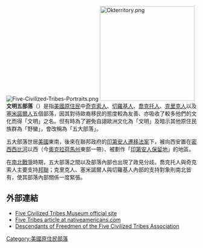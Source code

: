 {{unreferenced|time=2019-02-16T12:03:59+00:00}}
{{NoteTA
|1 = zh-cn:奇克索; zh-tw:契卡索;
}}
[[Image:Five-Civilized-Tribes-Portraits.png|right]]
[[File:Okterritory.png|250px]]
'''文明五部落'''（{{lang-en|Five Civilized Tribes}}）是指[[美國原住民|美國原住民]]中[[奇克索人|奇克索人]]、[[切羅基人|切羅基人]]、[[喬克托人|喬克托人]]、[[克里克人_(印地安)|克里克人]]以及[[塞米諾爾人|塞米諾爾人]]五個部落，因其對待歐裔移民的態度較為友善、亦吸收了較多他們的文化而得「文明」之名。但有時為了避免自詡歐洲文化為「文明」及暗示其他原住民族群為「野蠻」，會改稱為「五大部落」。

五大部落世居[[美國|美國]]東南，後來在聯邦政府的[[印第安人遷移法案|印第安人遷移法案]]下，被向西安置在[[密西西比河|密西西比河]]以西（今[[奧克拉荷馬州|奧克拉荷馬州]]東部一帶）、被劃作「[[印第安人保留地|印第安人保留地]]」的地區。

在[[南北戰爭|南北戰爭]]時期，五大部落之間以及部落內部也出現了政見分歧。喬克托人與奇克索人主要支持[[美利堅聯盟國|邦聯]]；克里克人、塞米諾爾人與切羅基人內部的支持對象則南北皆有，使其部落內部關係一度緊張。

==外部連結==
* [http://www.fivetribes.org/ Five Civilized Tribes Museum official site] {{Wayback|url=http://www.fivetribes.org/ |date=20070112154547 }}
* [http://www.nativeamericans.com/FiveCivilizedTribes.htm Five Tribes article at nativeamericans.com] {{Wayback|url=http://www.nativeamericans.com/FiveCivilizedTribes.htm |date=20211113135441 }}
* [http://www.freedmen5tribes.com/ Descendants of Freedmen of the Five Civilized Tribes Association] {{Wayback|url=http://www.freedmen5tribes.com/ |date=20061205033853 }}
{{文明五部落}}
[[Category:美國原住民部落|Category:美國原住民部落]]